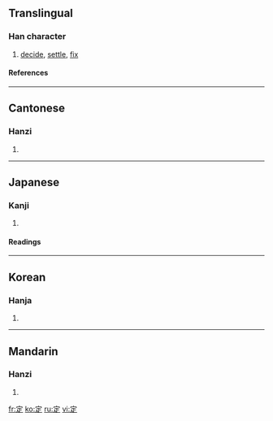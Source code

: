 ==Translingual==
{{Han stroke|[[Image:定-order.gif]]}}
===Han character===
{{Han char|rn=40|rad=宀|as=05|sn=8|four=3080<sub>1</sub>|canj=十一卜人 (JMYO)}}
# [[decide]], [[settle]], [[fix]]
====References====
{{Han ref|kx=0283.180|dkj=07109|dj=0559.020|hdz=20918.020|uh=5B9A|ud=23450|bh=A977|bd=43383}}
----

==Cantonese==
===Hanzi===
{{yue-hanzi|jyut=|y=ding6}}
# {{defn|Cantonese}}
----
==Japanese==
===Kanji===
{{ja-kanji|grade=3|rs=宀05}}
# {{defn|Japanese}} 
====Readings====
{{ja-readings|on=[[てい]] (tei), [[じょう]] (jō)|kun=[[さだめる]] (sadameru), [[さだまる]] (sadamaru), [[さだめ]] (sadame)}}
----
==Korean==
===Hanja===
{{ko-hanja|hangeul=정|rv=jeong|mr=chŏng}}
# {{defn|Korean}}
----
==Mandarin==
===Hanzi===
{{cmn-hanzi|pin=[[dìng]] ([[ding4]])|wg=ting<sup>4</sup>}}
# {{defn|Mandarin}}

[[fr:定]]
[[ko:定]]
[[ru:定]]
[[vi:定]]